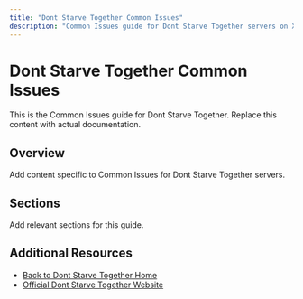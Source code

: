```yaml
---
title: "Dont Starve Together Common Issues"
description: "Common Issues guide for Dont Starve Together servers on XGamingServer"
---
```


# Dont Starve Together Common Issues

This is the Common Issues guide for Dont Starve Together. Replace this content with actual documentation.

## Overview

Add content specific to Common Issues for Dont Starve Together servers.

## Sections

Add relevant sections for this guide.

## Additional Resources

- [Back to Dont Starve Together Home](./index)
- [Official Dont Starve Together Website](https://example.com)
